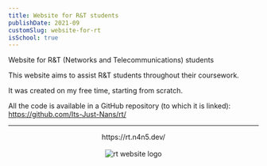 ```yaml
---
title: Website for R&T students
publishDate: 2021-09
customSlug: website-for-rt
isSchool: true
---
```


Website for R&T (Networks and Telecommunications) students

This website aims to assist R&T students throughout their coursework.

It was created on my free time, starting from scratch.

All the code is available in a GitHub repository (to which it is linked): https://github.com/Its-Just-Nans/rt/

---



<div style="text-align: center">
    <div>https://rt.n4n5.dev/</div>
    <br />
    <Image src={logo} alt="rt website logo" height={100}/>
</div>

